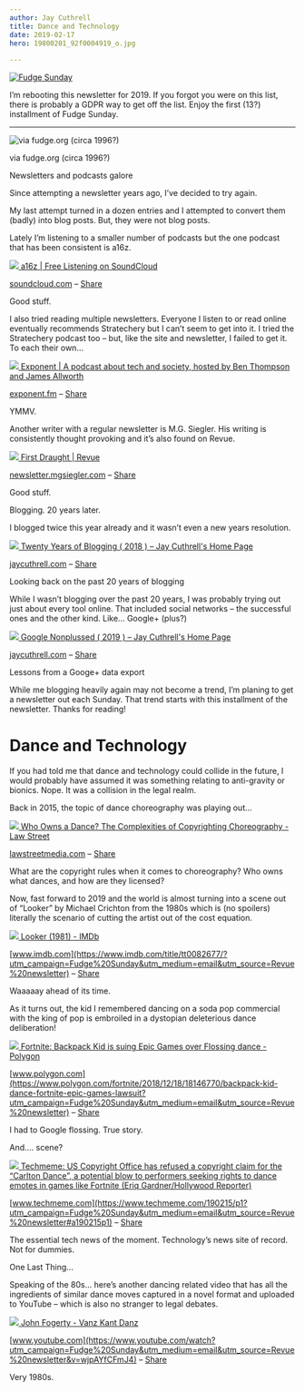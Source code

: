 ```yaml
---
author: Jay Cuthrell
title: Dance and Technology
date: 2019-02-17
hero: 19800201_92f0004919_o.jpg
 
---
```


[![Fudge Sunday](./index_files/fudgesunday.png) ](https://www.getrevue.co/profile/jaycuthrell?utm_campaign=Issue&utm_content=profileimage&utm_medium=email&utm_source=Fudge+Sunday)  
  
I’m rebooting this newsletter for 2019. If you forgot you were on this list,
there is probably a GDPR way to get off the list. Enjoy the first (13?)
installment of Fudge Sunday.  
  
* * *  
  
![via fudge.org \(circa 1996?\)](./index_files/fudge-sunday.png)

via fudge.org (circa 1996?)  
  
Newsletters and podcasts galore  
  
Since attempting a newsletter years ago, I’ve decided to try again.

My last attempt turned in a dozen entries and I attempted to convert them
(badly) into blog posts. But, they were not blog posts.

Lately I’m listening to a smaller number of podcasts but the one podcast that
has been consistent is a16z.  
  
[![](./index_files/avatars-000073120599-46q7im-t500x500.jpg) ](https://soundcloud.com/a16z?utm_campaign=Fudge%20Sunday&utm_medium=email&utm_source=Revue%20newsletter)[a16z | Free Listening on SoundCloud](https://soundcloud.com/a16z?utm_campaign=Fudge%20Sunday&utm_medium=email&utm_source=Revue%20newsletter)

[soundcloud.com](https://soundcloud.com/a16z?utm_campaign=Fudge%20Sunday&utm_medium=email&utm_source=Revue%20newsletter) – [Share](http://rev.vu/EAjGbd?utm_campaign=Issue&utm_content=share&utm_medium=email&utm_source=Fudge+Sunday)

Good stuff.  
  
I also tried reading multiple newsletters. Everyone I listen to or read online
eventually recommends Stratechery but I can’t seem to get into it. I tried the
Stratechery podcast too – but, like the site and newsletter, I failed to get
it. To each their own…  
  
[![](./index_files/Exponent-3-wp.png) ](https://exponent.fm/?utm_campaign=Fudge%20Sunday&utm_medium=email&utm_source=Revue%20newsletter)[Exponent | A podcast about tech and society, hosted by Ben Thompson and James Allworth](https://exponent.fm/?utm_campaign=Fudge%20Sunday&utm_medium=email&utm_source=Revue%20newsletter)

[exponent.fm](https://exponent.fm/?utm_campaign=Fudge%20Sunday&utm_medium=email&utm_source=Revue%20newsletter) – [Share](http://rev.vu/OaNmWQ?utm_campaign=Issue&utm_content=share&utm_medium=email&utm_source=Fudge+Sunday)

YMMV.  
  
Another writer with a regular newsletter is M.G. Siegler. His writing is
consistently thought provoking and it’s also found on Revue.  
  
[![](./index_files/mgblue2.png) ](http://newsletter.mgsiegler.com/?utm_campaign=Fudge%20Sunday&utm_medium=email&utm_source=Revue%20newsletter)[First Draught | Revue](http://newsletter.mgsiegler.com/?utm_campaign=Fudge%20Sunday&utm_medium=email&utm_source=Revue%20newsletter)

[newsletter.mgsiegler.com](http://newsletter.mgsiegler.com/?utm_campaign=Fudge%20Sunday&utm_medium=email&utm_source=Revue%20newsletter) – [Share](http://rev.vu/4KB2MG?utm_campaign=Issue&utm_content=share&utm_medium=email&utm_source=Fudge+Sunday)

Good stuff.  
  
Blogging. 20 years later.  
  
I blogged twice this year already and it wasn’t even a new years resolution.  
  
[![](./index_files/1998.jpg) ](https://jaycuthrell.com/twenty-years-of-blogging/?utm_campaign=Fudge%20Sunday&utm_medium=email&utm_source=Revue%20newsletter)[Twenty Years of Blogging ( 2018 ) – Jay Cuthrell's Home Page](https://jaycuthrell.com/twenty-years-of-blogging/?utm_campaign=Fudge%20Sunday&utm_medium=email&utm_source=Revue%20newsletter)

[jaycuthrell.com](https://jaycuthrell.com/twenty-years-of-blogging/?utm_campaign=Fudge%20Sunday&utm_medium=email&utm_source=Revue%20newsletter) – [Share](http://rev.vu/yoWkvn?utm_campaign=Issue&utm_content=share&utm_medium=email&utm_source=Fudge+Sunday)

Looking back on the past 20 years of blogging  
  
While I wasn’t blogging over the past 20 years, I was probably trying out just
about every tool online. That included social networks – the successful ones
and the other kind. Like… Google+ (plus?)  
  
[![](./index_files/google-nonplussed.png) ](https://jaycuthrell.com/google-nonplussed/?utm_campaign=Fudge%20Sunday&utm_medium=email&utm_source=Revue%20newsletter)[Google Nonplussed ( 2019 ) – Jay Cuthrell's Home Page](https://jaycuthrell.com/google-nonplussed/?utm_campaign=Fudge%20Sunday&utm_medium=email&utm_source=Revue%20newsletter)

[jaycuthrell.com](https://jaycuthrell.com/google-nonplussed/?utm_campaign=Fudge%20Sunday&utm_medium=email&utm_source=Revue%20newsletter) – [Share](http://rev.vu/AZRbE1?utm_campaign=Issue&utm_content=share&utm_medium=email&utm_source=Fudge+Sunday)

Lessons from a Googe+ data export  
  
While me blogging heavily again may not become a trend, I’m planing to get a
newsletter out each Sunday. That trend starts with this installment of the
newsletter. Thanks for reading!  
  
Dance and Technology  
====================
  
If you had told me that dance and technology could collide in the future, I
would probably have assumed it was something relating to anti-gravity or
bionics. Nope. It was a collision in the legal realm.  
  
Back in 2015, the topic of dance choreography was playing out…  
  
[![](./index_files/7105854203_273acf0abe_b-e1431533645735-400x242.jpg) ](https://lawstreetmedia.com/issues/entertainment-and-culture/owns-dance-complexities-copyrighting-choreography/?utm_campaign=Fudge%20Sunday&utm_medium=email&utm_source=Revue%20newsletter)[Who Owns a Dance? The Complexities of Copyrighting Choreography - Law Street](https://lawstreetmedia.com/issues/entertainment-and-culture/owns-dance-complexities-copyrighting-choreography/?utm_campaign=Fudge%20Sunday&utm_medium=email&utm_source=Revue%20newsletter)

[lawstreetmedia.com](https://lawstreetmedia.com/issues/entertainment-and-culture/owns-dance-complexities-copyrighting-choreography/?utm_campaign=Fudge%20Sunday&utm_medium=email&utm_source=Revue%20newsletter) – [Share](http://rev.vu/Glmv6v?utm_campaign=Issue&utm_content=share&utm_medium=email&utm_source=Fudge+Sunday)

What are the copyright rules when it comes to choreography? Who owns what
dances, and how are they licensed?  
  
Now, fast forward to 2019 and the world is almost turning into a scene out of
“Looker” by Michael Crichton from the 1980s which is (no spoilers) literally
the scenario of cutting the artist out of the cost equation.  
  
[![](./index_files/MV5BZTY2OTk5OGYtOGUyNS00MWJlLTg3NWEtM2Y0NmFlZjE4YWE0XkEyXkFqcGdeQXVyMTQxNzMzNDI_._V1_UY1200_CR82_0_630_1200_AL_.jpg) ](https://www.imdb.com/title/tt0082677/?utm_campaign=Fudge%20Sunday&utm_medium=email&utm_source=Revue%20newsletter)[Looker (1981) - IMDb](https://www.imdb.com/title/tt0082677/?utm_campaign=Fudge%20Sunday&utm_medium=email&utm_source=Revue%20newsletter)

[www.imdb.com](https://www.imdb.com/title/tt0082677/?utm_campaign=Fudge%20Sunday&utm_medium=email&utm_source=Revue%20newsletter) – [Share](http://rev.vu/bJPZKb?utm_campaign=Issue&utm_content=share&utm_medium=email&utm_source=Fudge+Sunday)

Waaaaay ahead of its time.  
  
As it turns out, the kid I remembered dancing on a soda pop commercial with
the king of pop is embroiled in a dystopian deleterious dance deliberation!  
  
[![](./index_files/backpack_kid_snl.jpg) ](https://www.polygon.com/fortnite/2018/12/18/18146770/backpack-kid-dance-fortnite-epic-games-lawsuit?utm_campaign=Fudge%20Sunday&utm_medium=email&utm_source=Revue%20newsletter)[Fortnite: Backpack Kid is suing Epic Games over Flossing dance - Polygon](https://www.polygon.com/fortnite/2018/12/18/18146770/backpack-kid-dance-fortnite-epic-games-lawsuit?utm_campaign=Fudge%20Sunday&utm_medium=email&utm_source=Revue%20newsletter)

[www.polygon.com](https://www.polygon.com/fortnite/2018/12/18/18146770/backpack-kid-dance-fortnite-epic-games-lawsuit?utm_campaign=Fudge%20Sunday&utm_medium=email&utm_source=Revue%20newsletter) – [Share](http://rev.vu/R3Xy0J?utm_campaign=Issue&utm_content=share&utm_medium=email&utm_source=Fudge+Sunday)

I had to Google flossing. True story.  
  
And…. scene?  
  
[![](./index_files/alfonso_ribeiro_serious_-_getty_-_h_2018.jpg) ](https://www.techmeme.com/190215/p1?utm_campaign=Fudge%20Sunday&utm_medium=email&utm_source=Revue%20newsletter#a190215p1)[Techmeme: US Copyright Office has refused a copyright claim for the “Carlton Dance”, a potential blow to performers seeking rights to dance emotes in games like Fortnite (Eriq Gardner/Hollywood Reporter)](https://www.techmeme.com/190215/p1?utm_campaign=Fudge%20Sunday&utm_medium=email&utm_source=Revue%20newsletter#a190215p1)

[www.techmeme.com](https://www.techmeme.com/190215/p1?utm_campaign=Fudge%20Sunday&utm_medium=email&utm_source=Revue%20newsletter#a190215p1) – [Share](http://rev.vu/BoN6lD?utm_campaign=Issue&utm_content=share&utm_medium=email&utm_source=Fudge+Sunday)

The essential tech news of the moment. Technology’s news site of record. Not
for dummies.  
  
One Last Thing...  
  
Speaking of the 80s… here’s another dancing related video that has all the
ingredients of similar dance moves captured in a novel format and uploaded to
YouTube – which is also no stranger to legal debates.  
  
[![](./index_files/hqdefault.jpg) ](https://www.youtube.com/watch?utm_campaign=Fudge%20Sunday&utm_medium=email&utm_source=Revue%20newsletter&v=wjpAYfCFmJ4)[John Fogerty - Vanz Kant Danz](https://www.youtube.com/watch?utm_campaign=Fudge%20Sunday&utm_medium=email&utm_source=Revue%20newsletter&v=wjpAYfCFmJ4)

[www.youtube.com](https://www.youtube.com/watch?utm_campaign=Fudge%20Sunday&utm_medium=email&utm_source=Revue%20newsletter&v=wjpAYfCFmJ4) – [Share](http://rev.vu/WR8q4j?utm_campaign=Issue&utm_content=share&utm_medium=email&utm_source=Fudge+Sunday)

Very 1980s.  
